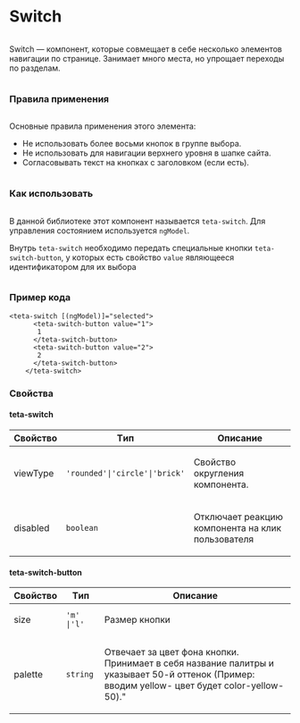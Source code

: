 
<Meta of={SwitchStories}/>

<div class='column gap-24'>
  <h1>Switch</h1>
  <div class='column'>
    <p>Switch — компонент, которые совмещает в себе несколько элементов навигации по странице. Занимает много места, но упрощает переходы по разделам.</p>
  </div>
  <h3>Правила применения</h3>
  <div class='column'>
    <p>Основные правила применения этого элемента:</p>
    <ul>
      <li>Не использовать более восьми кнопок в группе выбора.</li>
      <li>Не использовать для навигации верхнего уровня в шапке сайта.</li>
      <li>Согласовывать текст на кнопках с заголовком (если есть).</li>
    </ul>
  </div>
  <h3>Как использовать</h3>
  <div class='column'>
    <p>В данной библиотеке этот компонент называется <code>teta-switch</code>. Для управления состоянием используется <code>ngModel</code>.</p>
    <p>Внутрь <code>teta-switch</code> необходимо передать специальные кнопки <code>teta-switch-button</code>, у которых есть свойство <code>value</code> являющееся идентификатором для их выбора</p>
 </div>
  <h3>Пример кода</h3>
  <p><pre><code>&lt;teta-switch [(ngModel)]="selected"&gt;
    &nbsp;&nbsp;&lt;teta-switch-button value="1"&gt;
    &nbsp;&nbsp;&nbsp;1
    &nbsp;&nbsp;&lt;/teta-switch-button&gt;
    &nbsp;&nbsp;&lt;teta-switch-button value="2"&gt;
    &nbsp;&nbsp;&nbsp;2
    &nbsp;&nbsp;&lt;/teta-switch-button&gt;
    &lt;/teta-switch&gt;</code></pre></p>
  <h3>Свойства</h3>
  <h4>teta-switch</h4>
  <table>
    <thead>
    <tr>
      <th>Свойство</th>
      <th>Tип</th>
      <th>Описание</th>
    </tr>
    </thead>
    <tbody>
    <tr>
      <td class='text-align-center'>
        <p>viewType</p>
      </td>
      <td class='text-align-center'>
        <code>'rounded'|'circle'|'brick'</code>
      </td>
      <td class='text-align-center'>
        <p>Свойство округления компонента.</p>
      </td>
    </tr>
    <tr>
      <td class='text-align-center'>
        <p>disabled</p>
      </td>
      <td class='text-align-center'>
        <code>boolean</code>
      </td>
      <td class='text-align-center'>
        <p>Отключает реакцию компонента на клик пользователя</p>
      </td>
    </tr>
    </tbody>
  </table>
  <h4>teta-switch-button</h4>
  <table>
    <thead>
    <tr>
      <th>Свойство</th>
      <th>Tип</th>
      <th>Описание</th>
    </tr>
    </thead>
    <tbody>
    <tr>
      <td class='text-align-center'>
        <p>size</p>
      </td>
      <td class='text-align-center'>
        <code>'m' |'l'</code>
      </td>
      <td class='text-align-center'>
        <p>Размер кнопки</p>
      </td>
    </tr>
    <tr>
      <td class='text-align-center'>
        <p>palette</p>
      </td>
      <td class='text-align-center'>
        <code>string</code>
      </td>
      <td class='text-align-center'>
        <p>Отвечает за цвет фона кнопки. Принимает в себя название палитры и указывает 50-й оттенок (Пример: вводим yellow- цвет будет color-yellow-50)."</p>
      </td>
    </tr>
    </tbody>
  </table>
</div>
